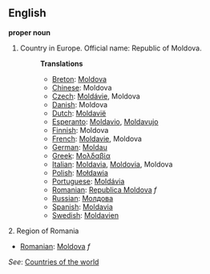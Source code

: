 ==English==

'''proper noun'''

# Country in Europe. Official name: Republic of Moldova.
#:'''Translations'''
#:*[[Breton]]: [[Moldova]]
#:*[[Chinese]]: Moldova
#:*[[Czech]]: [[Moldávie]], Moldova
#:*[[Danish]]: Moldova
#:*[[Dutch]]: [[Moldavië]]
#:*[[Esperanto]]: [[Moldavio]], [[Moldavujo]]
#:*[[Finnish]]: Moldova
#:*[[French]]: [[Moldavie]], Moldova
#:*[[German]]: [[Moldau]]
#:*[[Greek]]: [[Μολδαβία]]
#:*[[Italian]]: [[Moldavia]], [[Moldovia]], Moldova
#:*[[Polish]]: [[Mołdawia]]
#:*[[Portuguese]]: [[Moldávia]]
#:*[[Romanian]]: [[Republica Moldova]] ''f''
#:*[[Russian]]: [[Молдова]]
#:*[[Spanish]]: [[Moldavia]]
#:*[[Swedish]]: [[Moldavien]]

2. Region of Romania
*[[Romanian]]: [[Moldova]] ''f''

''See'': [[Countries of the world]]